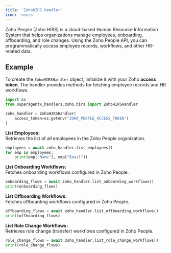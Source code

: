 ```yaml
---
title: 'ZohoHIRS Handler'
icon: 'users'
---
```


Zoho People (Zoho HIRS) is a cloud-based Human Resource Information System that helps organizations manage employees, onboarding, offboarding, and role changes. Using the Zoho People API, you can programmatically access employee records, workflows, and other HR-related data.

## Example

To create the `ZohoHIRSHandler` object, initialize it with your Zoho **access token**.
The handler provides methods for fetching employee records and HR workflows.

```python
import os
from superagentx_handlers.zoho.hirs import ZohoHIRSHandler

zoho_handler = ZohoHIRSHandler(
    access_token=os.getenv("ZOHO_PEOPLE_ACCESS_TOKEN")
)
```

**List Employees:** <br />
Retrieves the list of all employees in the Zoho People organization.
```python
employees = await zoho_handler.list_employees()
for emp in employees:
    print(emp["Name"], emp["Email"])
```

**List Onboarding Workflows:** <br />
Fetches onboarding workflows configured in Zoho People.
```python
onboarding_flows = await zoho_handler.list_onboarding_workflows()
print(onboarding_flows)
```

**List Offboarding Workflows:** <br />
Fetches offboarding workflows configured in Zoho People.
```python
offboarding_flows = await zoho_handler.list_offboarding_workflows()
print(offboarding_flows)
```

**List Role Change Workflows:** <br />
Retrieves role change (transfer) workflows configured in Zoho People.
```python
role_change_flows = await zoho_handler.list_role_change_workflows()
print(role_change_flows)
```